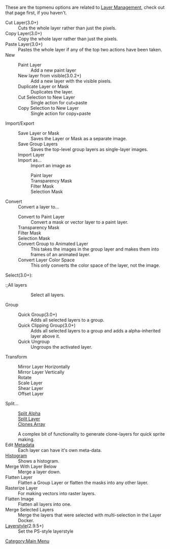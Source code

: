 These are the topmenu options are related to [[Special:MyLanguage/Introduction to Layers and Masks|Layer Management]], check out that page first, if you haven't.

;Cut Layer(3.0+)
:Cuts the whole layer rather than just the pixels.
;Copy Layer(3.0+)
:Copy the whole layer rather than just the pixels.
;Paste Layer(3.0+)
:Pastes the whole layer if any of the top two actions have been taken.
;New
:
:;Paint Layer
::Add a new paint layer
:;New layer from visible(3.0.2+)
::Add a new layer with the visible pixels.
:;Duplicate Layer or Mask
::Duplicates the layer.
:;Cut Selection to New Layer
::Single action for cut+paste
:;Copy Selection to New Layer
::Single action for copy+paste
;Import/Export
:
:;Save Layer or Mask
::Saves the Layer or Mask as a separate image.
:;Save Group Layers
::Saves the top-level group layers as single-layer images.
:;Import Layer
:;Import as...
::Import an image as
::;Paint layer
::;Transparency Mask
::;Filter Mask
::;Selection Mask
;Convert
:Convert a layer to...
:;Convert to Paint Layer
::Convert a mask or vector layer to a paint layer.
:;Transparency Mask
:;Filter Mask
:;Selection Mask
:;Convert Group to Animated Layer
::This takes the images in the group layer and makes them into frames of an animated layer.
:;Convert Layer Color Space
::This only converts the color space of the layer, not the image.
;Select(3.0+):
:;All layers
::Select all layers.
:;Visible Layers
::Select all visible layers.
:;Invisible Layers
::Select all invisible layers, useful for cleaning up a sketch.
:;Locked Layers
::Select all locked layers.
:;Unlocked Layers
::Select all unlocked layers.
;Group
:
:;Quick Group(3.0+)
::Adds all selected layers to a group.
:;Quick Clipping Group(3.0+)
::Adds all selected layers to a group and adds a alpha-inherited layer above it.
:;Quick Ungroup
::Ungroups the activated layer.
;Transform
:
:;Mirror Layer Horizontally
:;Mirror Layer Vertically
:;Rotate
:;Scale Layer
:;Shear Layer
:;Offset Layer
;Split...
:
:;[[Split Alpha]]
:;[[Split Layer]]
:;[[Clones Array]]
:A complex bit of functionality to generate clone-layers for quick sprite making.
;Edit [[Metadata]]
:Each layer can have it's own meta-data.
;[[Special:MyLanguage/Histogram_docker|Histogram]]
:Shows a histogram.
;Merge With Layer Below
:Merge a layer down.
;Flatten Layer
:Flatten a Group Layer or flatten the masks into any other layer.
;Rasterize Layer
:For making vectors into raster layers.
;Flatten Image
:Flatten all layers into one.
;Merge Selected Layers
:Merge the layers that were selected with multi-selection in the Layer Docker.
;[[Special:MyLanguage/Layer_Styles|Layerstyle]](2.9.5+)
:Set the PS-style layerstyle

[[Category:Main Menu]]

